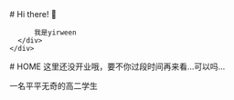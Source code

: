 
<BaseLayout title="Home">
  <BaseCard title="Home">
    <div class="flex">
      <div class="p-6">
          # Hi there! 👋

          我是yirween
      </div>
    </div>

  </BaseCard>

  <BaseCard title="Home">
# HOME
<Info>这里还没开业哦，要不你过段时间再来看...可以吗...</Info>

一名平平无奇的高二学生


<LinkCard
  title="前往主站"
  desc="yirween's github page"
  url="https://yirween.github.com/"
  img="/https://yirween.netlify.app/profile.webp"
/>



  </BaseCard>
</BaseLayout>
